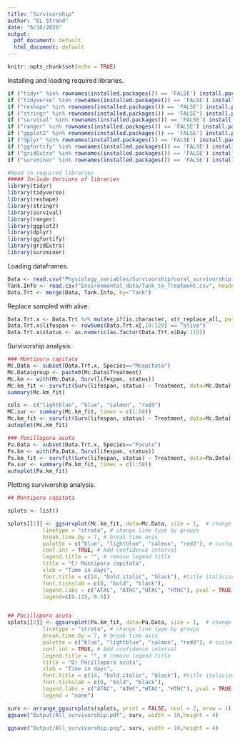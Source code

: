 ```yaml
---
title: "Survivorship"
author: "EL Strand"
date: "6/10/2020"
output:
  pdf_document: default
  html_document: default
---
```


```r
knitr::opts_chunk$set(echo = TRUE)
```

Installing and loading required libraries.
```r
if ("tidyr" %in% rownames(installed.packages()) == 'FALSE') install.packages('tidyr') 
if ("tidyverse" %in% rownames(installed.packages()) == 'FALSE') install.packages('tidyverse') 
if ("reshape" %in% rownames(installed.packages()) == 'FALSE') install.packages('reshape') 
if ("stringr" %in% rownames(installed.packages()) == 'FALSE') install.packages('stringr') 
if ("survival" %in% rownames(installed.packages()) == 'FALSE') install.packages('survival') 
if ("ranger" %in% rownames(installed.packages()) == 'FALSE') install.packages('ranger') 
if ("ggplot2" %in% rownames(installed.packages()) == 'FALSE') install.packages('ggplot2') 
if ("dplyr" %in% rownames(installed.packages()) == 'FALSE') install.packages('dplyr') 
if ("ggfortify" %in% rownames(installed.packages()) == 'FALSE') install.packages('ggfortify') 
if ("gridExtra" %in% rownames(installed.packages()) == 'FALSE') install.packages('gridExtra') 
if ("survminer" %in% rownames(installed.packages()) == 'FALSE') install.packages('survminer') 

#Read in required libraries
##### Include Versions of libraries
library(tidyr)
library(tidyverse)
library(reshape)
library(stringr)
library(survival)
library(ranger)
library(ggplot2)
library(dplyr)
library(ggfortify)
library(gridExtra)
library(survminer)
```

Loading dataframes. 
```r
Data <- read.csv("Physiology_variables/Survivorship/coral_survivorship_QC.csv", header=T, sep=",", na.string="NA", stringsAsFactors = F) #read in data file
Tank.Info <- read.csv("Environmental_data/Tank_to_Treatment.csv", header=T, sep=",", na.string="NA") #read in data file 
Data.Trt <- merge(Data, Tank.Info, by="Tank")
```

Replace sampled with alive. 
```r
Data.Trt.x <- Data.Trt %>% mutate_if(is.character, str_replace_all, pattern = 'sampled', replacement = 'alive')
Data.Trt.x$lifespan <- rowSums(Data.Trt.x[,10:120] == "alive")
Data.Trt.x$status <- as.numeric(as.factor(Data.Trt.x$Day.110))
```

Survivorship analysis. 
```r
### Montipora capitata
Mc.Data <- subset(Data.Trt.x, Species=="Mcapitata")
Mc.Data$group <- paste0(Mc.Data$Treatment) 
Mc.km <- with(Mc.Data, Surv(lifespan, status))
Mc.km_fit <- survfit(Surv(lifespan, status) ~ Treatment, data=Mc.Data)
summary(Mc.km_fit)

cols <- c("lightblue", "blue", "salmon", "red3")
MC.sur <- summary(Mc.km_fit, times = c(1:58))
Mc.km_fit <- survfit(Surv(lifespan, status) ~ Treatment, data=Mc.Data)
autoplot(Mc.km_fit)

### Pocillopora acuta
Pa.Data <- subset(Data.Trt.x, Species=="Pacuta")
Pa.km <- with(Pa.Data, Surv(lifespan, status))
Pa.km_fit <- survfit(Surv(lifespan, status) ~ Treatment, data=Pa.Data) #*Origin
Pa.sur <- summary(Pa.km_fit, times = c(1:58))
autoplot(Pa.km_fit)
```


Plotting survivorship analysis. 
```r
## Montipora capitata

splots <- list()

splots[[1]] <- ggsurvplot(Mc.km_fit, data=Mc.Data, size = 1,  # change line size
           linetype = "strata", # change line type by groups
           break.time.by = 7, # break time axis
           palette = c("blue", "lightblue", "salmon", "red3"), # custom color palette
           conf.int = TRUE, # Add confidence interval
           legend.title = "", # remove legend title
           title = "C) Montipora capitata",
           xlab = "Time in days",
           font.title = c(14, "bold.italic", "black"), #title italicized
           font.tickslab = c(8, "bold", "black"),
           legend.labs = c("ATAC", "ATHC","HTAC", "HTHC"), pval = TRUE, # Add p-value and change legend labels
           legend=c(0.115, 0.5))


## Pocillopora acuta
splots[[2]] <- ggsurvplot(Pa.km_fit, data=Pa.Data, size = 1,  # change line size
           linetype = "strata", # change line type by groups
           break.time.by = 7, # break time axis
           palette = c("blue", "lightblue", "salmon", "red3"), # custom color palette
           conf.int = TRUE, # Add confidence interval
           legend.title = "", # remove legend title
           title = "D) Pocillopora acuta",
           xlab = "Time in days",
           font.title = c(14, "bold.italic", "black"), #title italicized
           font.tickslab = c(8, "bold", "black"),
           legend.labs = c("ATAC", "ATHC","HTAC", "HTHC"), pval = TRUE, # Add p-value and change legend labels
           legend = "none")

surv <- arrange_ggsurvplots(splots, print = FALSE, ncol = 2, nrow = 1)
ggsave("Output/All_survivorship.pdf", surv, width = 10,height = 4)

ggsave("Output/All_survivorship.png", surv, width = 10,height = 4)

```


